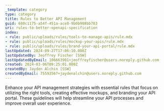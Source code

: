 ```yaml
---
_template: category
type: category
title: Rules to Better API Management
guid: 680c1175-a54f-451a-ace8-9b0b988bb783
uri: rules-to-better-openapi-specification
index:
- rule: public/uploads/rules/tools-to-manage-apis/rule.mdx
- rule: public/uploads/rules/mockup-your-apis/rule.mdx
- rule: public/uploads/rules/brand-your-api-portal/rule.mdx
lastUpdated: 2024-09-27T17:06:10.000Z
lastUpdatedBy: Jeoffrey Fischer [SSW]
lastUpdatedByEmail: 106663901+jeoffreyfischer@users.noreply.github.com
created: 2024-03-06T09:25:01.000Z
createdBy: Jayden Alchin [SSW]
createdByEmail: 75593567+jaydenalchin@users.noreply.github.com
---
```


Enhance your API management strategies with essential rules that focus on utilizing the right tools, creating effective mockups, and branding your API portal. These guidelines will help streamline your API processes and improve overall user experience.
